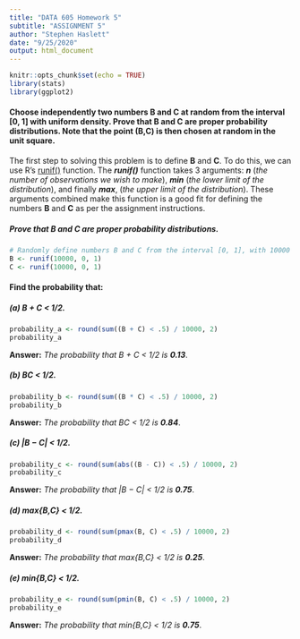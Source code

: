 ```yaml
---
title: "DATA 605 Homework 5"
subtitle: "ASSIGNMENT 5"
author: "Stephen Haslett"
date: "9/25/2020"
output: html_document
---
```


```r
knitr::opts_chunk$set(echo = TRUE)
library(stats)
library(ggplot2)
```

#### Choose independently two numbers B and C at random from the interval [0, 1] with uniform density. Prove that B and C are proper probability distributions. Note that the point (B,C) is then chosen at random in the unit square.

The first step to solving this problem is to define **B** and **C**. To do this, we can use R's
[runif()](https://www.rdocumentation.org/packages/stats/versions/3.6.2/topics/Uniform) function. The **_runif()_** function takes 3 arguments:
**_n_** (_the number of observations we wish to make_), **_min_** (_the lower limit of the distribution_), and finally **_max_**, (_the upper limit of the distribution_).
These arguments combined make this function is a good fit for defining the numbers **B** and **C** as per the assignment instructions.

##### Prove that B and C are proper probability distributions.

```r
# Randomly define numbers B and C from the interval [0, 1], with 10000 observations.
B <- runif(10000, 0, 1)
C <- runif(10000, 0, 1)
```

#### Find the probability that:

##### (a) B + C < 1/2.

```r

probability_a <- round(sum((B + C) < .5) / 10000, 2)
probability_a
```

**Answer:** _The probability that B + C < 1/2 is **0.13**_.


##### (b) BC < 1/2.

```r
probability_b <- round(sum((B * C) < .5) / 10000, 2)
probability_b
```

**Answer:** _The probability that BC < 1/2 is **0.84**_.


##### (c) |B − C| < 1/2.

```r
probability_c <- round(sum(abs((B - C)) < .5) / 10000, 2)
probability_c
```

**Answer:** _The probability that |B − C| < 1/2 is **0.75**_.


##### (d) max{B,C} < 1/2.

```r
probability_d <- round(sum(pmax(B, C) < .5) / 10000, 2)
probability_d
```

**Answer:** _The probability that max{B,C} < 1/2 is **0.25**_.


##### (e) min{B,C} < 1/2.

```r
probability_e <- round(sum(pmin(B, C) < .5) / 10000, 2)
probability_e
```

**Answer:** _The probability that min{B,C} < 1/2 is **0.75**_.